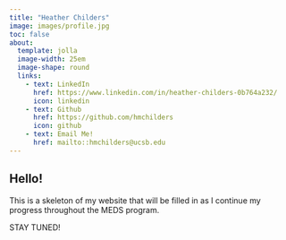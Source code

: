```yaml
---
title: "Heather Childers"
image: images/profile.jpg
toc: false
about: 
  template: jolla
  image-width: 25em
  image-shape: round
  links: 
    - text: LinkedIn
      href: https://www.linkedin.com/in/heather-childers-0b764a232/
      icon: linkedin
    - text: Github
      href: https://github.com/hmchilders
      icon: github
    - text: Email Me!
      href: mailto::hmchilders@ucsb.edu
---
```


## Hello!

This is a skeleton of my website that will be filled in as I continue my progress throughout the MEDS program.

STAY TUNED!
